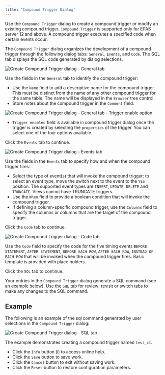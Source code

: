 ```yaml
---
title: "Compound Trigger Dialog"
---
```


<div id="compound_trigger_dialog" class="registered_link"></div>

Use the `Compound Trigger` dialog to create a compound trigger or modify an existing compound trigger. `Compound Trigger` is supported only for EPAS server 12 and above. A compound trigger executes a specified code when certain events occur.

The `Compound Trigger` dialog organizes the development of a compound trigger through the following dialog tabs: `General`, `Events`, and `Code`. The <span class="title-ref">SQL</span> tab displays the SQL code generated by dialog selections.

![Create Compound Trigger dialog - General tab](../../images/compound_trigger_general.png)

Use the fields in the `General` tab to identify the compound trigger:

-   Use the `Name` field to add a descriptive name for the compound trigger. This must be distinct from the name of any other compound trigger for the same table. The name will be displayed in the `Browser` tree control.
-   Store notes about the compound trigger in the `Comment` field.

![Create Compound Trigger dialog - General tab - Trigger enable option](../../images/compound_trigger_general_enabled.png)

-   `Trigger enabled` field is available in compound trigger dialog once the trigger is created by selecting the `properties` of the trigger. You can select one of the four options available.

Click the `Events` tab to continue.

![Create Compound Trigger dialog - Events tab](../../images/compound_trigger_events.png)

Use the fields in the `Events` tab to specify how and when the compound trigger fires:

-   Select the type of event(s) that will invoke the compound trigger; to select an event type, move the switch next to the event to the `YES` position. The supported event types are `INSERT`, `UPDATE`, `DELETE` and `TRUNCATE`. Views cannot have TRUNCATE triggers.
-   Use the `When` field to provide a boolean condition that will invoke the compound trigger.
-   If defining a column-specific compound trigger, use the `Columns` field to specify the columns or columns that are the target of the compound trigger.

Click the `Code` tab to continue.

![Create Compound Trigger dialog - Code tab](../../images/compound_trigger_code.png)

Use the `Code` field to specify the code for the five timing events `BEFORE STATEMENT`, `AFTER STATEMENT`, `BEFORE EACH ROW`, `AFTER EACH ROW`, `INSTEAD OF EACH ROW` that will be invoked when the compound trigger fires. Basic template is provided with place holders.

Click the `SQL` tab to continue.

Your entries in the `Compound Trigger` dialog generate a SQL command (see an example below). Use the `SQL` tab for review; revisit or switch tabs to make any changes to the SQL command.

## Example

The following is an example of the sql command generated by user selections in the `Compound Trigger` dialog:

![Create Compound Trigger dialog - SQL tab](../../images/compound_trigger_sql.png)

The example demonstrates creating a compound trigger named `test_ct`.

-   Click the `Info` button (i) to access online help.
-   Click the `Save` button to save work.
-   Click the `Cancel` button to exit without saving work.
-   Click the `Reset` button to restore configuration parameters.
